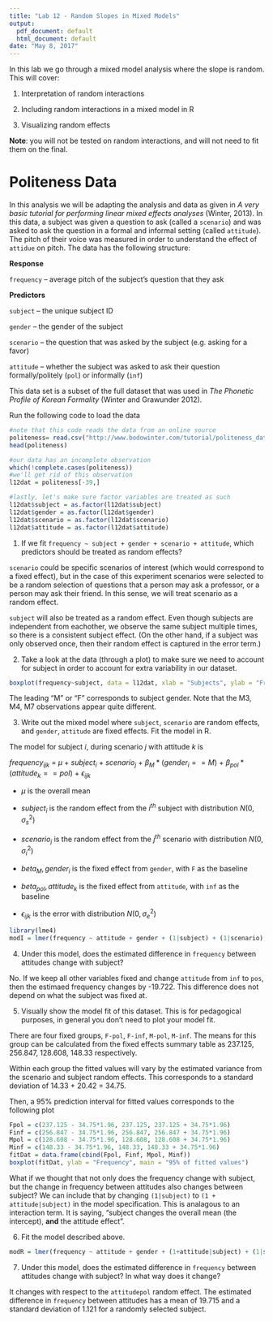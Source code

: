 ```yaml
---
title: "Lab 12 - Random Slopes in Mixed Models"
output:
  pdf_document: default
  html_document: default
date: "May 8, 2017"
---
```


In this lab we go through a mixed model analysis where the slope is random.  This will cover:

1) Interpretation of random interactions

2) Including random interactions in a mixed model in R

3) Visualizing random effects

**Note**: you will not be tested on random interactions, and will not need to fit them on the final.


# Politeness Data

In this analysis we will be adapting the analysis and data as given in *A very basic tutorial for performing
linear mixed effects analyses* (Winter, 2013). In this data, a subject was given a question to ask (called a `scenario`) and was asked to ask the question in a formal and informal setting (called `attitude`).  The pitch of their voice was measured in order to understand the effect of `attidue` on pitch.  The data has the following structure:

**Response**

`frequency` -- average pitch of the subject's question that they ask

**Predictors**

`subject` -- the unique subject ID

`gender` -- the gender of the subject

`scenario` -- the question that was asked by the subject (e.g. asking for a favor)

`attitude` -- whether the subject was asked to ask their question formally/politely (`pol`) or informally (`inf`)

This data set is a subset of the full dataset that was used in *The Phonetic Profile of Korean Formality* (Winter and Grawunder 2012). 


Run the following code to load the data

```r
#note that this code reads the data from an online source
politeness= read.csv("http://www.bodowinter.com/tutorial/politeness_data.csv")
head(politeness)

#our data has an incomplete observation
which(!complete.cases(politeness))
#we'll get rid of this observation
l12dat = politeness[-39,]

#lastly, let's make sure factor variables are treated as such
l12dat$subject = as.factor(l12dat$subject)
l12dat$gender = as.factor(l12dat$gender)
l12dat$scenario = as.factor(l12dat$scenario)
l12dat$attitude = as.factor(l12dat$attitude)
```

1. If we fit `frequency ~ subject + gender + scenario + attitude`, which predictors should be treated as random effects?

`scenario` could be specific scenarios of interest (which would correspond to a fixed effect), but in the case of this experiment scenarios were selected to  be a random selection of questions that a person may ask a professor, or a person may ask their friend.  In this sense, we will treat scenario as a random effect. 

`subject` will also be treated as a random effect.  Even though subjects are independent from eachother, we observe the same subject multiple times, so there is a consistent subject effect. (On the other hand, if a subject was only observed once, then their random effect is captured in the error term.)

2. Take a look at the data (through a plot) to make sure we need to account for subject in order to account for extra variability in our dataset.

```r
boxplot(frequency~subject, data = l12dat, xlab = "Subjects", ylab = "Frequency", main = "Boxplot of Subjects vs. Frequency")
```

The leading "M" or "F" corresponds to subject gender.  Note that the M3, M4, M7 observations appear quite different.

3. Write out the mixed model where `subject`, `scenario` are random effects, and `gender`, `attitude` are fixed effects.  Fit the model in R.

The model for subject $i$, during scenario $j$ with attitude $k$ is

$frequency_{ijk}$ = $\mu$ + $subject_i$ + $scenario_j$ + $\beta_M*(gender_i==M)$ + $\beta_{pol}*(attitude_k == pol)$ + $\epsilon_{ijk}$

- $\mu$ is the overall mean 

- $subject_i$ is the random effect from the $i^{th}$ subject with distribution $N(0, \sigma_s^2)$

- $scenario_j$ is the random effect from the $j^{th}$ scenario with distribution $N(0, \sigma_i^2)$

- $beta_M, gender_i$ is the fixed effect from `gender`, with `F` as the baseline

- $beta_{pol}, attitude_k$ is the fixed effect from `attitude`, with `inf` as the baseline

- $\epsilon_{ijk}$ is the error with distribution $N(0, \sigma_e^2)$

```r
library(lme4)
modI = lmer(frequency ~ attitude + gender + (1|subject) + (1|scenario), data=l12dat, REML=FALSE)
```

4.  Under this model, does the estimated difference in `frequency` between attitudes change with subject?

No. If we keep all other variables fixed and change `attitude` from `inf` to `pos`, then the estimaed frequency changes by -19.722.  This difference does not depend on what the subject was fixed at.


5. Visually show the model fit of this dataset.  This is for pedagogical purposes, in general you don't need to plot your model fit.

There are four fixed groups, `F-pol`, `F-inf`, `M-pol`, `M-inf`.  The means for this group can be calculated from the fixed effects summary table as 237.125, 256.847, 128.608, 148.33 respectively.

Within each group the fitted values will vary by the estimated variance from the scenario and subject random effects.  This corresponds to a standard deviation of 14.33 + 20.42 = 34.75.

Then, a 95% prediction interval for fitted values corresponds to the following plot

```r
Fpol = c(237.125 - 34.75*1.96, 237.125, 237.125 + 34.75*1.96)
Finf = c(256.847 - 34.75*1.96, 256.847, 256.847 + 34.75*1.96)
Mpol = c(128.608 - 34.75*1.96, 128.608, 128.608 + 34.75*1.96)
Minf = c(148.33 - 34.75*1.96, 148.33, 148.33 + 34.75*1.96)
fitDat = data.frame(cbind(Fpol, Finf, Mpol, Minf))
boxplot(fitDat, ylab = "Frequency", main = "95% of fitted values")
```

What if we thought that not only does the frequency change with subject, but the change in frequency between attitudes also changes between subject?  We can include that by changing `(1|subject)` to `(1 + attitude|subject)` in the model specification.  This is analagous to an interaction term. It is saying, "subject changes the overall mean (the intercept), **and** the attitude effect".

6.  Fit the model described above.

```r
modR = lmer(frequency ~ attitude + gender + (1+attitude|subject) + (1|scenario), data=l12dat, REML=FALSE)
```


7. Under this model, does the estimated difference in `frequency` between attitudes change with subject? In what way does it change?

It changes with respect to the `attitudepol` random effect.  The estimated difference in `frequency` between attitudes has a mean of 19.715 and a standard deviation of 1.121 for a randomly selected subject.


